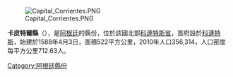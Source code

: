 [[Image:Capital_Corrientes.PNG|right]]

{{coord|27|30|S|58|48|W|display=title}}

'''卡皮特爾縣'''（{{lang-es|Departamento Capital}}），是[[阿根廷|阿根廷]]的縣份，位於該國北部[[科連特斯省|科連特斯省]]，首府設於[[科連特斯|科連特斯]]，始建於1588年4月3日，面積522平方公里，2010年人口356,314，人口密度每平方公里712.63人。

{{Argentina-geo-stub}}
[[Category:阿根廷縣份|Category:阿根廷縣份]]